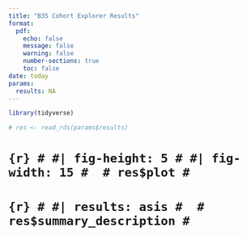 ```yaml
---
title: "B35 Cohort Explorer Results"
format:
  pdf:
    echo: false
    message: false
    warning: false
    number-sections: true
    toc: false
date: today
params:
  results: NA
---
```


```r
library(tidyverse)

# res <- read_rds(params$results)

```

# ```{r}
# #| fig-height: 5
# #| fig-width: 15
# 
# res$plot
# ```
# 
# ```{r}
# #| results: asis
# 
# res$summary_description
# ```
# 
